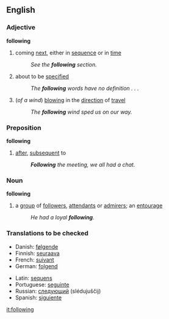 ==English==
===Adjective===
'''following'''
# coming [[next]], either in [[sequence]] or in [[time]]
#:''See the '''following''' section.''
# about to be [[specified]]
#:''The '''following''' words have no definition . . .''
#(''of a wind'') [[blowing]] in the [[direction]] of [[travel]]
#:''The '''following''' wind sped us on our way.''
===Preposition===
'''following'''
# [[after]], [[subsequent]] to
#:'' '''Following''' the meeting, we all had a chat.''
===Noun===
'''following'''
# a [[group]] of [[follower]]s, [[attendant]]s or [[admirer]]s; an [[entourage]]
#:''He had a loyal '''following'''.''

===Translations to be checked===
{{top}}
*Danish: [[følgende]]
*Finnish: [[seuraava]]
*French: [[suivant]]
*German: [[folgend]]
{{mid}}
*Latin: [[sequens]]
*Portuguese: [[seguinte]]
*Russian: [[следующий]] (slédujuščij)
*Spanish: [[siguiente]]
{{bottom}}

[[it:following]]